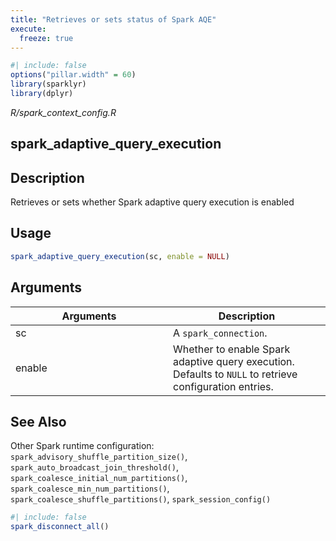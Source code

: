 ```yaml
---
title: "Retrieves or sets status of Spark AQE"
execute:
  freeze: true
---
```


```r
#| include: false
options("pillar.width" = 60)
library(sparklyr) 
library(dplyr)
```

*R/spark_context_config.R*

## spark_adaptive_query_execution

## Description
Retrieves or sets whether Spark adaptive query execution is enabled 


## Usage
```r
spark_adaptive_query_execution(sc, enable = NULL) 
```

## Arguments
|Arguments|Description|
|---|---|
| sc | A `spark_connection`. |
| enable | Whether to enable Spark adaptive query execution. Defaults to `NULL` to retrieve configuration entries. |






## See Also
Other Spark runtime configuration:  `spark_advisory_shuffle_partition_size()`, `spark_auto_broadcast_join_threshold()`, `spark_coalesce_initial_num_partitions()`, `spark_coalesce_min_num_partitions()`, `spark_coalesce_shuffle_partitions()`, `spark_session_config()`


```r
#| include: false
spark_disconnect_all()
```
